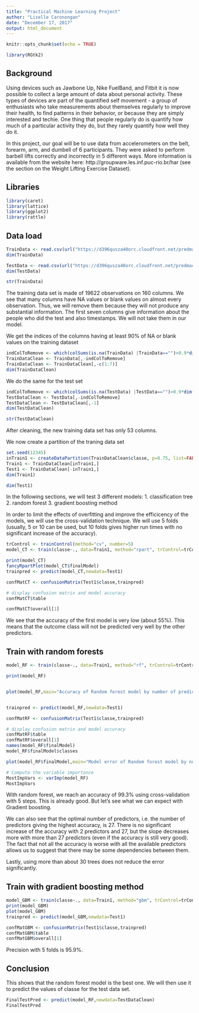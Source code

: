 ---
title: "Practical Machine Learning Project"
author: "Liselle Caronongan"
date: "December 17, 2017"
output: html_document
---

```{r setup, include=FALSE}
knitr::opts_chunk$set(echo = TRUE)
```
```{r}
library(RGtk2)
```
## Background
Using devices such as Jawbone Up, Nike FuelBand, and Fitbit it is now possible to collect a large amount of data about personal activity. These types of devices are part of the quantified self movement - a group of enthusiasts who take measurements about themselves regularly to improve their health, to find patterns in their behavior, or because they are simply interested and techie. One thing that people regularly do is quantify how much of a particular activity they do, but they rarely quantify how well they do it.

In this project, our goal will be to use data from accelerometers on the belt, forearm, arm, and dumbell of 6 participants. They were asked to perform barbell lifts correctly and incorrectly in 5 different ways. More information is available from the website here: http://groupware.les.inf.puc-rio.br/har (see the section on the Weight Lifting Exercise Dataset).

## Libraries
```{r}
library(caret)
library(lattice)
library(ggplot2)
library(rattle)
```
## Data load
```{r}
TrainData <- read.csv(url("https://d396qusza40orc.cloudfront.net/predmachlearn/pml-training.csv"),header=TRUE)
dim(TrainData)

TestData <- read.csv(url("https://d396qusza40orc.cloudfront.net/predmachlearn/pml-testing.csv"),header=TRUE)
dim(TestData)

str(TrainData)
```

The training data set is made of 19622 observations on 160 columns. We see that many columns have NA values or blank values on almost every observation. Thus, we will remove them because they will not produce any substantial information. The first seven columns give information about the people who did the test and also timestamps. We will not take them in our model.

We get the indices of the columns having at least 90% of NA or blank values on the training dataset
```{r}
indColToRemove <- which(colSums(is.na(TrainData) |TrainData=="")>0.9*dim(TrainData)[1]) 
TrainDataClean <- TrainData[,-indColToRemove]
TrainDataClean <- TrainDataClean[,-c(1:7)]
dim(TrainDataClean)
```

We do the same for the test set
```{r}
indColToRemove <- which(colSums(is.na(TestData) |TestData=="")>0.9*dim(TestData)[1]) 
TestDataClean <- TestData[,-indColToRemove]
TestDataClean <- TestDataClean[,-1]
dim(TestDataClean)

str(TestDataClean)
```
After cleaning, the new training data set has only 53 columns.

We now create a partition of the traning data set 
```{r}
set.seed(12345)
inTrain1 <- createDataPartition(TrainDataClean$classe, p=0.75, list=FALSE)
Train1 <- TrainDataClean[inTrain1,]
Test1 <- TrainDataClean[-inTrain1,]
dim(Train1)

dim(Test1)
```
In the following sections, we will test 3 different models:
1. classification tree 
2. random forest 
3. gradient boosting method

In order to limit the effects of overfitting and improve the efficicency of the models, we will use the cross-validation technique. We will use 5 folds (usually, 5 or 10 can be used, but 10 folds gives higher run times with no significant increase of the accuracy).


```{r}
trControl <- trainControl(method="cv", number=5)
model_CT <- train(classe~., data=Train1, method="rpart", trControl=trControl)

print(model_CT)
fancyRpartPlot(model_CT$finalModel)
trainpred <- predict(model_CT,newdata=Test1)

confMatCT <- confusionMatrix(Test1$classe,trainpred)

# display confusion matrix and model accuracy
confMatCT$table

confMatCT$overall[1]
```
We see that the accuracy of the first model is very low (about 55%). This means that the outcome class will not be predicted very well by the other predictors.


## Train with random forests
```{r}
model_RF <- train(classe~., data=Train1, method="rf", trControl=trControl, verbose=FALSE)

print(model_RF)


plot(model_RF,main="Accuracy of Random forest model by number of predictors")


trainpred <- predict(model_RF,newdata=Test1)

confMatRF <- confusionMatrix(Test1$classe,trainpred)

# display confusion matrix and model accuracy
confMatRF$table
confMatRF$overall[1]
names(model_RF$finalModel)
model_RF$finalModel$classes

plot(model_RF$finalModel,main="Model error of Random forest model by number of trees")

# Compute the variable importance 
MostImpVars <- varImp(model_RF)
MostImpVars
```

With random forest, we reach an accuracy of 99.3% using cross-validation with 5 steps. This is already good. But let's see what we can expect with Gradient boosting.

We can also see that the optimal number of predictors, i.e. the number of predictors giving the highest accuracy, is 27. There is no significant increase of the accuracy with 2 predictors and 27, but the slope decreases more with more than 27 predictors (even if the accuracy is still very good). The fact that not all the accuracy is worse with all the available predictors allows us to suggest that there may be some dependencies between them.

Lastly, using more than about 30 trees does not reduce the error significantly.

##  Train with gradient boosting method
```{r}
model_GBM <- train(classe~., data=Train1, method="gbm", trControl=trControl, verbose=FALSE)
print(model_GBM)
plot(model_GBM)
trainpred <- predict(model_GBM,newdata=Test1)

confMatGBM <- confusionMatrix(Test1$classe,trainpred)
confMatGBM$table
confMatGBM$overall[1]
```
Precision with 5 folds is 95.9%.

## Conclusion
This shows that the random forest model is the best one. We will then use it to predict the values of classe for the test data set.
```{r}
FinalTestPred <- predict(model_RF,newdata=TestDataClean)
FinalTestPred
```

